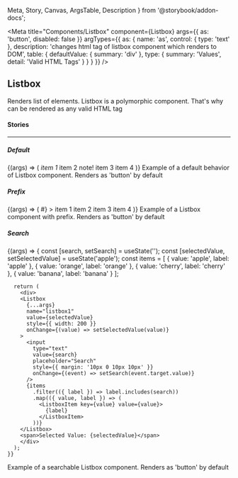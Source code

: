   Meta,
  Story,
  Canvas,
  ArgsTable,
  Description
} from '@storybook/addon-docs';

<Meta
  title="Components/Listbox"
  component={Listbox}
  args={{
    as: 'button',
    disabled: false
  }}
  argTypes={{
    as: {
      name: 'as',
      control: { type: 'text' },
      description: 'changes html tag of listbox component which renders to DOM',
      table: {
        defaultValue: { summary: 'div' },
        type: { summary: 'Values', detail: 'Valid HTML Tags' }
      }
    }
  }}
/>

## Listbox

<p
  style={{
    color: 'white',
    padding: '10px',
    fontWeight: 'bold',
    borderRadius: '4px',
    backgroundColor: '#1B5193'
  }}
>
  Renders list of elements. Listbox is a polymorphic component. That's why can
  be rendered as any valid HTML tag
</p>

#### Stories

<hr />

##### Default

<Canvas>
  <Story name="Default" inline={false}>
    {(args) => (
      <Listbox {...args} name="listbox1" style={{ width: 200 }}>
        <ListboxItem value="item1">
          <span>
            <i>item 1</i>
          </span>
        </ListboxItem>
        <ListboxItem disabled value="item2">
          <span>item 2</span>
          <span>note!</span>
        </ListboxItem>
        <ListboxItem value="item3">item 3</ListboxItem>
        <ListboxItem value="item4">item 4</ListboxItem>
      </Listbox>
    )}
  </Story>
</Canvas>

<Description story="Default">
  Example of a default behavior of Listbox component. Renders as 'button' by
  default
</Description>

<ArgsTable story="Default" />

##### Prefix

<Canvas>
  <Story name="Prefix" inline={false}>
    {(args) => (
      <Listbox
        {...args}
        name="listbox1"
        style={{ width: 200 }}
        prefix={<span style={{ marginRight: 5 }}>#</span>}
      >
        <ListboxItem value="item1">item 1</ListboxItem>
        <ListboxItem value="item2">item 2</ListboxItem>
        <ListboxItem value="item3">item 3</ListboxItem>
        <ListboxItem value="item4">item 4</ListboxItem>
      </Listbox>
    )}
  </Story>
</Canvas>

<Description story="Prefix">
  Example of a Listbox component with prefix. Renders as 'button' by default
</Description>

<ArgsTable story="Default" />

##### Search

<Canvas>
  <Story name="Search" inline={false}>
    {(args) => {
      const [search, setSearch] = useState('');
      const [selectedValue, setSelectedValue] = useState('apple');
      const items = [
        { value: 'apple', label: 'apple' },
        { value: 'orange', label: 'orange' },
        { value: 'cherry', label: 'cherry' },
        { value: 'banana', label: 'banana' }
      ];
      
      return (
        <div>
        <Listbox
          {...args}
          name="listbox1"
          value={selectedValue}
          style={{ width: 200 }}
          onChange={(value) => setSelectedValue(value)}
        >
          <input
            type="text"
            value={search}
            placeholder="Search"
            style={{ margin: '10px 0 10px 10px' }}
            onChange={(event) => setSearch(event.target.value)}
          />
          {items
            .filter(({ label }) => label.includes(search))
            .map(({ value, label }) => (
              <ListboxItem key={value} value={value}>
                {label}
              </ListboxItem>
            ))}
        </Listbox>
        <span>Selected Value: {selectedValue}</span>
        </div>
      );
    }}
  </Story>
</Canvas>

<Description story="Search">
  Example of a searchable Listbox component. Renders as 'button' by default
</Description>

<ArgsTable story="Search" />
